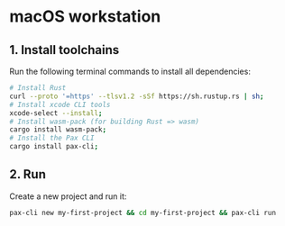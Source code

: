 # macOS workstation

## 1. Install toolchains

  Run the following terminal commands to install all dependencies:

  ```bash copy
  # Install Rust
  curl --proto '=https' --tlsv1.2 -sSf https://sh.rustup.rs | sh;
  # Install xcode CLI tools
  xcode-select --install;
  # Install wasm-pack (for building Rust => wasm)
  cargo install wasm-pack;
  # Install the Pax CLI
  cargo install pax-cli;
  ```

## 2. Run

  Create a new project and run it:

  ```bash copy
  pax-cli new my-first-project && cd my-first-project && pax-cli run
  ```

